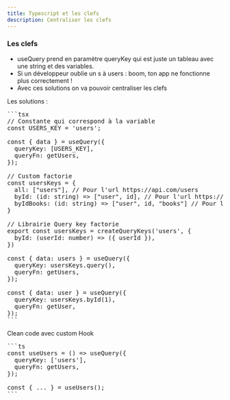 ```yaml
---
title: Typescript et les clefs
description: Centraliser les clefs
---
```


### Les clefs

- useQuery prend en paramètre queryKey qui est juste un tableau avec une string et des variables.
- Si un développeur oublie un s à users : boom, ton app ne fonctionne plus correctement !
- Avec ces solutions on va pouvoir centraliser les clefs

Les solutions :

<Pre>
```tsx
// Constante qui correspond à la variable
const USERS_KEY = 'users';

const { data } = useQuery({
  queryKey: [USERS_KEY],
  queryFn: getUsers,
});

// Custom factorie
const usersKeys = {
  all: ["users"], // Pour l'url https://api.com/users
  byId: (id: string) => ["user", id], // Pour l'url https://api.com/users/12
  byIdBooks: (id: string) => ["user", id, "books"] // Pour l'url https://api.com/users/12/books
}

// Librairie Query key factorie
export const usersKeys = createQueryKeys('users', {
  byId: (userId: number) => ({ userId }),
})

const { data: users } = useQuery({
  queryKey: usersKeys.query(),
  queryFn: getUsers,
});

const { data: user } = useQuery({
  queryKey: usersKeys.byId(1),
  queryFn: getUser,
});
```
</Pre>

Clean code avec custom Hook

<Pre>
```ts
const useUsers = () => useQuery({
  queryKey: ['users'],
  queryFn: getUsers,
});

const { ... } = useUsers();
```
</Pre>